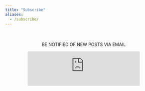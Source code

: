 ```yaml
---
title: "Subscribe"
aliases:
  - /subscribe/
---
```


<p align="center"; style="margin-left: 10px; margin-right: 10px; margin-top: 50px">BE NOTIFIED OF NEW POSTS VIA EMAIL</p>
<p  align="center"><iframe src="https://newsletter.jasoncollins.blog/embed" width="360" height="110" style="border:0px; background:white;" frameborder="0" scrolling="no"></iframe></p>
